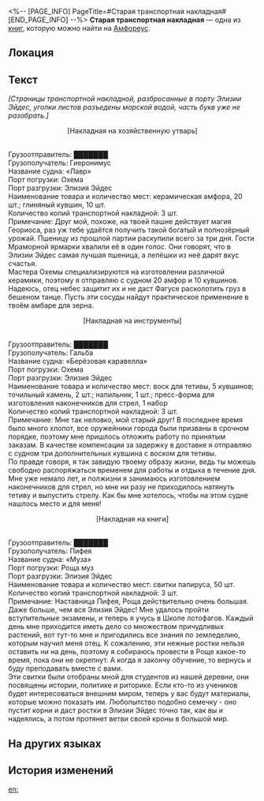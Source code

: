 <%-- [PAGE_INFO]
PageTitle=#Старая транспортная накладная#
[END_PAGE_INFO] --%>
{{Дополнить}}
{{Книга Инфобокс
|id           = 570
|Название     = 
|Изображение  = Предмет Старая транспортная накладная.png
|Мир          = Амфореус
|Томов        = 1
|Автор        = <!--нужно добавить-->
|Описание     = Эта накладная была найдена в порту. В ней содержатся сведения о торговле между деревней и внешним миром.
|Том1         = {{tx}}
|Источник1    = {{tx|Отсутствует источник}}
|Персонажи    = 
|Фракции      = 
}}
'''Старая транспортная накладная''' — одна из [[Книги|книг]], которую можно найти на [[Амфореус]].

==Локация==
{{Отметка карты|<!--название карты-->|<!--id отметки-->}}

==Текст==
''[Страницы транспортной накладной, разбросанные в порту Элизии Эйдес, уголки листов разъедены морской водой, часть букв уже не разобрать.]''

<div align="center">[Накладная на хозяйственную утварь]</div><br />Грузоотправитель: ███████<br />
Грузополучатель: Гиеронимус<br />
Название судна: «Лавр»<br />
Порт погрузки: Охема<br />
Порт разгрузки: Элизия Эйдес<br />
Наименование товара и количество мест: керамическая амфора, 20 шт.; глиняный кувшин, 10 шт.<br />
Количество копий транспортной накладной: 3 шт.<br />
Примечание: Друг мой, похоже, на твоей пашне действует магия Геориоса, раз уж тебе удаётся получить такой богатый и полнозёрный урожай. Пшеницу из прошлой партии раскупили всего за три дня. Гости Мраморной ярмарки хвалили её в один голос. Они говорят, что в Элизии Эйдес самая лучшая пшеница, а лепёшки из неё дарят вкус счастья.<br />
Мастера Охемы специализируются на изготовлении различной керамики, поэтому я отправляю с судном 20 амфор и 10 кувшинов. Надеюсь, отец небес защитит их и не даст Фагусе расколотить груз в бешеном танце. Пусть эти сосуды найдут практическое применение в твоём амбаре для зерна.

<div align="center">[Накладная на инструменты]</div><br />Грузоотправитель: ███████<br />
Грузополучатель: Гальба<br />
Название судна: «Берёзовая каравелла»<br />
Порт погрузки: Охема<br />
Порт разгрузки: Элизия Эйдес<br />
Наименование товара и количество мест: воск для тетивы, 5 кувшинов; точильный камень, 2 шт.; напильник, 1 шт.; пресс-форма для изготовления наконечников для стрел, 1 набор<br />
Количество копий транспортной накладной: 3 шт.<br />
Примечание: Мне так неловко, мой старый друг! В последнее время было много хлопот, все оружейники города были призваны в срочном порядке, поэтому мне пришлось отложить работу по принятым заказам. В качестве компенсации за задержку в доставке я отправляю с судном три дополнительных кувшина с воском для тетивы.<br />
По правде говоря, я так завидую твоему образу жизни, ведь ты можешь свободно распоряжаться временем для работы и отдыха в течение дня. Мне уже немало лет, и полжизни я занимаюсь изготовлением наконечников для стрел, но мне ни разу не приходилось натянуть тетиву и выпустить стрелу. Как бы мне хотелось, чтобы на этом судне нашлось место и для меня!

<div align="center">[Накладная на книги]</div><br />Грузоотправитель: ███████<br />
Грузополучатель: Пифея<br />
Название судна: «Муза»<br />
Порт погрузки: Роща муз<br />
Порт разгрузки: Элизия Эйдес<br />
Наименование товара и количество мест: свитки папируса, 50 шт.<br />
Количество копий транспортной накладной: 3 шт.<br />
Примечание: Наставница Пифея, Роща действительно очень большая. Даже больше, чем вся Элизия Эйдес! Мне удалось пройти вступительные экзамены, и теперь я учусь в Школе лотофагов. Каждый день мне приходится иметь дело со множеством причудливых растений, вот тут-то мне и пригодились все знания по земледелию, которым научил меня отец. К сожалению, эти нежные ростки нельзя оставить ни на день, поэтому я собираюсь провести в Роще какое-то время, пока они не окрепнут. А когда я закончу обучение, то вернусь и буду преподавать вместе с вами.<br />
Эти свитки были отобраны мной для студентов из нашей деревни, они посвящены истории, политике и риторике. Если кто-то из учеников будет интересоваться внешним миром, теперь у вас будут материалы, которые можно показать им. Любопытство подобно семечку - оно пустит корни и даст ростки в Элизии Эйдес точно так, как вы и надеялись, а потом протянет ветви своей кроны в большой мир.

==На других языках==
{{На других языках
|en   = Old Cargo Bill of Lading
|zhs  = 陈旧的货物提单
|zht  = 陳舊的貨物提單
|ja   = 古びた貨物引換証
|ko   = 오래된 운송장
|es   = Viejo conocimiento de embarque
|fr   = Bon de livraison usé
|ru   = Старая транспортная накладная
|th   = ใบตราส่งสินค้าเก่าๆ
|vi   = Vận Đơn Hàng Cũ
|de   = Alter Frachtbrief
|id   = Daftar Muatan Barang yang Usang
|pt   = Conhecimento de Carga Antigo
}}

==История изменений==
{{История изменений|3.5}}

[[en:]]